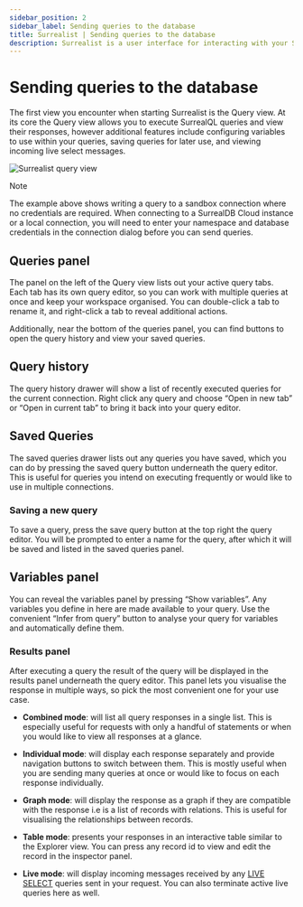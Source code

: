 ```yaml
---
sidebar_position: 2
sidebar_label: Sending queries to the database
title: Surrealist | Sending queries to the database
description: Surrealist is a user interface for interacting with your SurrealDB database visually. It enables you to seamlessly connect to any SurrealDB instance, allowing you to execute queries, explore your tables, design your schemas, and much more.
---
```



# Sending queries to the database

The first view you encounter when starting Surrealist is the Query view. At its core the Query view allows you to execute SurrealQL queries and view their responses, however additional features include configuring variables to use within your queries, saving queries for later use, and viewing incoming live select messages.

<Image
  alt="Surrealist query view"
  src={ImageQuery}
/>

> [!NOTE]
> The example above shows writing a query to a sandbox connection where no credentials are required. When connecting to a SurrealDB Cloud instance or a local connection, you will need to enter your namespace and database credentials in the connection dialog before you can send queries.

## Queries panel

The panel on the left of the Query view lists out your active query tabs. Each tab has its own query editor, so you can work with multiple queries at once and keep your workspace organised. You can double-click a tab to rename it, and right-click a tab to reveal additional actions.

Additionally, near the bottom of the queries panel, you can find buttons to open the query history and view your saved queries.

## Query history

The query history drawer will show a list of recently executed queries for the current connection. Right click any query and choose “Open in new tab” or “Open in current tab” to bring it back into your query editor.

## Saved Queries

The saved queries drawer lists out any queries you have saved, which you can do by pressing the saved query button underneath the query editor. This is useful for queries you intend on executing frequently or would like to use in multiple connections.

### Saving a new query

To save a query, press the save query button at the top right the query editor. You will be prompted to enter a name for the query, after which it will be saved and listed in the saved queries panel.

## Variables panel

You can reveal the variables panel by pressing “Show variables”. Any variables you define in here are made available to your query. Use the convenient “Infer from query” button to analyse your query for variables and automatically define them.

### Results panel

After executing a query the result of the query will be displayed in the results panel underneath the query editor. This panel lets you visualise the response in multiple ways, so pick the most convenient one for your use case.

- **Combined mode**: will list all query responses in a single list. This is especially useful for requests with only a handful of statements or when you would like to view all responses at a glance.

- **Individual mode**: will display each response separately and provide navigation buttons to switch between them. This is mostly useful when you are sending many queries at once or would like to focus on each response individually.

- **Graph mode**: will display the response as a graph if they are compatible with the response i.e is a list of records with relations. This is useful for visualising the relationships between records.

- **Table mode**: presents your responses in an interactive table similar to the Explorer view. You can press any record id to view and edit the record in the inspector panel.

- **Live mode**: will display incoming messages received by any [LIVE SELECT](/docs/surrealql/statements/live) queries sent in your request. You can also terminate active live queries here as well.
